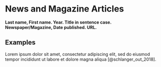 # News and Magazine Articles

**Last name, First name. Year. Title in sentence case. Newspaper/Magazine, Date published. URL.**

## Examples

Lorem ipsum dolor sit amet, consectetur adipiscing elit, sed do eiusmod tempor incididunt ut labore et dolore magna aliqua [@schlanger_out_2018].